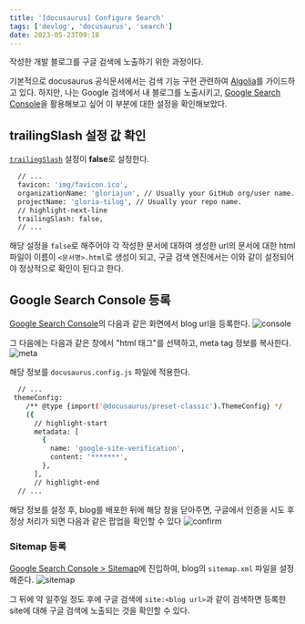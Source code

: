 ```yaml
---
title: '[docusaurus] Configure Search'
tags: ['devlog', 'docusaurus', 'search']
date: 2023-05-23T09:18
---
```


작성한 개발 블로그를 구글 검색에 노출하기 위한 과정이다.

<!--truncate-->

기본적으로 docusaurus 공식문서에서는 검색 기능 구현 관련하여 [Algolia](https://docusaurus.io/ko/docs/next/search)를 가이드하고 있다.
하지만, 나는 Google 검색에서 내 블로그를 노출시키고, [Google Search Console](https://search.google.com/search-console/welcome?hl=ko)을 활용해보고 싶어 이 부분에 대한 설정을 확인해보았다.

## trailingSlash 설정 값 확인

[`trailingSlash`](https://docusaurus.io/ko/docs/next/api/docusaurus-config#trailingSlash) 설정이 **false**로 설정한다.

```bash title="docusaurus.config.js"
  // ...
  favicon: 'img/favicon.ico',
  organizationName: 'gloriajun', // Usually your GitHub org/user name.
  projectName: 'gloria-tilog', // Usually your repo name.
  // highlight-next-line
  trailingSlash: false,
  // ...
```

해당 설정을 `false`로 해주어야 각 작성한 문서에 대하여 생성한 url의 문서에 대한 html 파일이 이름이 `<문서명>.html`로 생성이 되고,
구글 검색 엔진에서는 이와 같이 설정되어야 정상적으로 확인이 된다고 한다.

## Google Search Console 등록

[Google Search Console](https://search.google.com/search-console/welcome?hl=ko)의 다음과 같은 화면에서 blog url을 등록한다.
![console](./google-search-console-regist.jpeg)

그 다음에는 다음과 같은 창에서 "html 태그"를 선택하고, meta tag 정보를 복사한다.
![meta](./google-search-meta.jpeg)

해당 정보를 `docusaurus.config.js` 파일에 적용한다.

```bash title="docusaurus.config.js"
  // ...
 themeConfig:
    /** @type {import('@docusaurus/preset-classic').ThemeConfig} */
    ({
      // highlight-start
      metadata: [
        {
          name: 'google-site-verification',
          content: '*******',
        },
      ],
      // highlight-end
  // ...
```

해당 정보를 설정 후, blog를 배포한 뒤에 해당 창을 닫아주면, 구글에서 인증을 시도 후 정상 처리가 되면 다음과 같은 팝업을 확인할 수 있다
![confirm](./google-search-confirm.jpeg)

### Sitemap 등록

[Google Search Console > Sitemap](https://search.google.com/search-console)에 진입하여, blog의 `sitemap.xml` 파일을 설정해준다.
![sitemap](./google-search-sitemap.jpeg)

그 뒤에 약 일주일 정도 후에 구글 검색에 `site:<blog url>`과 같이 검색하면 등록한 site에 대해 구글 검색에 노출되는 것을 확인할 수 있다.

